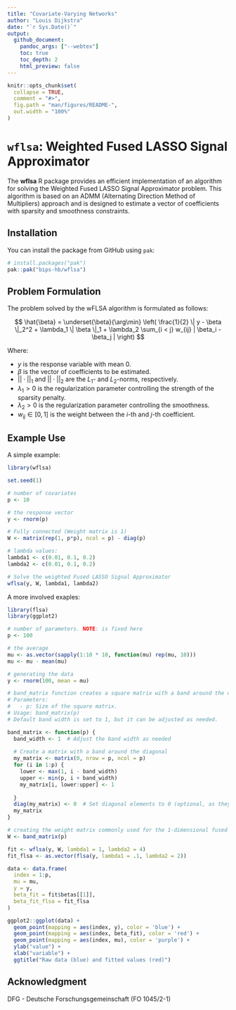 ```yaml
---
title: "Covariate-Varying Networks"
author: "Louis Dijkstra"
date: "`r Sys.Date()`"
output:
  github_document:
    pandoc_args: ["--webtex"]
    toc: true
    toc_depth: 2
    html_preview: false
---
```


<!-- README.md is generated from README.Rmd. Please edit that file -->

```r
knitr::opts_chunk$set(
  collapse = TRUE,
  comment = "#>",
  fig.path = "man/figures/README-",
  out.width = "100%"
)
```

# `wflsa`: Weighted Fused LASSO Signal Approximator

The **wflsa** R package provides an efficient implementation of an algorithm for solving the Weighted Fused LASSO Signal Approximator problem. This algorithm is based on an ADMM (Alternating Direction Method of Multipliers) approach and is designed to estimate a vector of coefficients with sparsity and smoothness constraints.


## Installation

You can install the package from GitHub using `pak`:

```r
# install.packages("pak")
pak::pak("bips-hb/wflsa")
```

## Problem Formulation

The problem solved by the wFLSA algorithm is formulated as follows:

$$
\hat{\beta} = \underset{\beta}{\arg\min} \left( \frac{1}{2} \| y - \beta \|_2^2 + \lambda_1 
\| \beta \|_1 + \lambda_2 \sum_{i < j} w_{ij} | \beta_i - \beta_j | \right) 
$$

Where:

- $y$ is the response variable with mean 0.
- $\beta$ is the vector of coefficients to be estimated.
- $|| \cdot ||_1$ and $|| \cdot ||_2$ are the $L_1$- and $L_2$-norms, respectively.
- $\lambda_1 > 0$ is the regularization parameter controlling the strength of the sparsity penalty.
- $\lambda_2 > 0$ is the regularization parameter controlling the smoothness.
- $w_{ij} \in [0,1]$ is the weight between the $i$-th and $j$-th coefficient.

## Example Use

A simple example: 

```r
library(wflsa)

set.seed(1)

# number of covariates
p <- 10

# the response vector
y <- rnorm(p)

# Fully connected (Weight matrix is 1)
W <- matrix(rep(1, p*p), ncol = p) - diag(p)

# lambda values:
lambda1 <- c(0.01, 0.1, 0.2)
lambda2 <- c(0.01, 0.1, 0.2)

# Solve the weighted Fused LASSO Signal Approximator
wflsa(y, W, lambda1, lambda2)
```

A more involved exaples:

```r
library(flsa)
library(ggplot2)

# number of parameters. NOTE: is fixed here
p <- 100

# the average
mu <- as.vector(sapply(1:10 * 10, function(mu) rep(mu, 10)))
mu <- mu - mean(mu)

# generating the data
y <- rnorm(100, mean = mu)

# band_matrix function creates a square matrix with a band around the diagonal.
# Parameters:
#   - p: Size of the square matrix.
# Usage: band_matrix(p)
# Default band width is set to 1, but it can be adjusted as needed.

band_matrix <- function(p) {
  band_width <- 1  # Adjust the band width as needed
  
  # Create a matrix with a band around the diagonal
  my_matrix <- matrix(0, nrow = p, ncol = p)
  for (i in 1:p) {
    lower <- max(1, i - band_width)
    upper <- min(p, i + band_width)
    my_matrix[i, lower:upper] <- 1
    
  }
  diag(my_matrix) <- 0  # Set diagonal elements to 0 (optional, as they are already 1)
  my_matrix
}

# creating the weight matrix commonly used for the 1-dimensional fused lasso signal approximator
W <- band_matrix(p)

fit <- wflsa(y, W, lambda1 = 1, lambda2 = 4)
fit_flsa <- as.vector(flsa(y, lambda1 = .1, lambda2 = 2))

data <- data.frame(
  index = 1:p, 
  mu = mu,
  y = y, 
  beta_fit = fit$betas[[1]], 
  beta_fit_flsa = fit_flsa
)

ggplot2::ggplot(data) + 
  geom_point(mapping = aes(index, y), color = 'blue') + 
  geom_point(mapping = aes(index, beta_fit), color = 'red') + 
  geom_point(mapping = aes(index, mu), color = 'purple') + 
  ylab("value") + 
  xlab("variable") + 
  ggtitle("Raw data (blue) and fitted values (red)")
```

## Acknowledgment
DFG - Deutsche Forschungsgemeinschaft (FO 1045/2-1)

